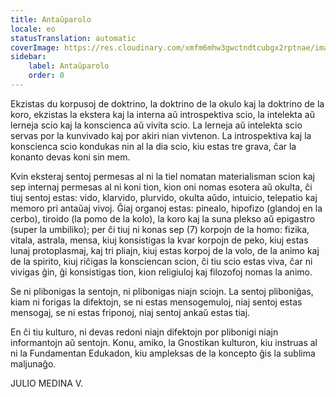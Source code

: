 ```yaml
---
title: Antaŭparolo
locale: eo
statusTranslation: automatic
coverImage: https://res.cloudinary.com/xmfm6mhw3gwctndtcubgx2rptnae/image/upload/v1741354450/small_cover_introduccion_a_la_gnosis_57a3fc8d72.webp
sidebar:
    label: Antaŭparolo
    order: 0
---
```

Ekzistas du korpusoj de doktrino, la doktrino de la okulo kaj la doktrino de la koro, ekzistas la ekstera kaj la interna aŭ introspektiva scio, la intelekta aŭ lerneja scio kaj la konscienca aŭ vivita scio. La lerneja aŭ intelekta scio servas por la kunvivado kaj por akiri nian vivtenon. La introspektiva kaj la konscienca scio kondukas nin al la dia scio, kiu estas tre grava, ĉar la konanto devas koni sin mem.

Kvin eksteraj sentoj permesas al ni la tiel nomatan materialisman scion kaj sep internaj permesas al ni koni tion, kion oni nomas esotera aŭ okulta, ĉi tiuj sentoj estas: vido, klarvido, plurvido, okulta aŭdo, intuicio, telepatio kaj memoro pri antaŭaj vivoj. Ĝiaj organoj estas: pinealo, hipofizo (glandoj en la cerbo), tiroido (la pomo de la kolo), la koro kaj la suna plekso aŭ epigastro (super la umbiliko); per ĉi tiuj ni konas sep (7) korpojn de la homo: fizika, vitala, astrala, mensa, kiuj konsistigas la kvar korpojn de peko, kiuj estas lunaj protoplasmaj, kaj tri pliajn, kiuj estas korpoj de la volo, de la animo kaj de la spirito, kiuj riĉigas la konsciencan scion, ĉi tiu scio estas viva, ĉar ni vivigas ĝin, ĝi konsistigas tion, kion religiuloj kaj filozofoj nomas la animo.

Se ni plibonigas la sentojn, ni plibonigas niajn sciojn. La sentoj pliboniĝas, kiam ni forigas la difektojn, se ni estas mensogemuloj, niaj sentoj estas mensogaj, se ni estas friponoj, niaj sentoj ankaŭ estas tiaj.

En ĉi tiu kulturo, ni devas redoni niajn difektojn por plibonigi niajn informantojn aŭ sentojn. Konu, amiko, la Gnostikan kulturon, kiu instruas al ni la Fundamentan Edukadon, kiu ampleksas de la koncepto ĝis la sublima maljunaĝo.

JULIO MEDINA V.
